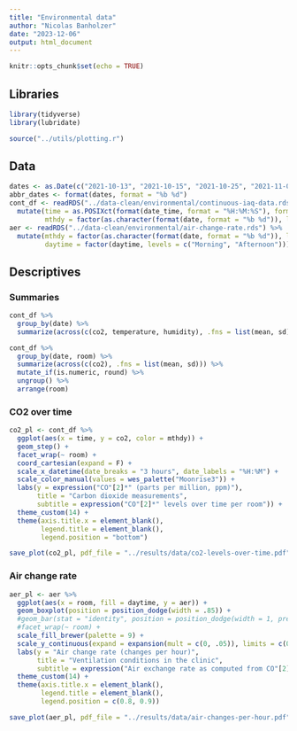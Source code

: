 ```yaml
---
title: "Environmental data"
author: "Nicolas Banholzer"
date: "2023-12-06"
output: html_document
---
```


```r
knitr::opts_chunk$set(echo = TRUE)
```

## Libraries

```r
library(tidyverse)
library(lubridate)

source("../utils/plotting.r")
```


## Data

```r
dates <- as.Date(c("2021-10-13", "2021-10-15", "2021-10-25", "2021-11-04", "2021-11-05"))
abbr_dates <- format(dates, format = "%b %d")
cont_df <- readRDS("../data-clean/environmental/continuous-iaq-data.rds") %>%
  mutate(time = as.POSIXct(format(date_time, format = "%H:%M:%S"), format = "%H:%M:%S"),
         mthdy = factor(as.character(format(date, format = "%b %d")), levels = abbr_dates))
aer <- readRDS("../data-clean/environmental/air-change-rate.rds") %>%
  mutate(mthdy = factor(as.character(format(date, format = "%b %d")), levels = abbr_dates),
         daytime = factor(daytime, levels = c("Morning", "Afternoon")))
```


## Descriptives

### Summaries

```r
cont_df %>%
  group_by(date) %>%
  summarize(across(c(co2, temperature, humidity), .fns = list(mean, sd)))

cont_df %>%
  group_by(date, room) %>%
  summarize(across(c(co2), .fns = list(mean, sd))) %>%
  mutate_if(is.numeric, round) %>%
  ungroup() %>%
  arrange(room)
```

### CO2 over time

```r
co2_pl <- cont_df %>%
  ggplot(aes(x = time, y = co2, color = mthdy)) +
  geom_step() +
  facet_wrap(~ room) +
  coord_cartesian(expand = F) +
  scale_x_datetime(date_breaks = "3 hours", date_labels = "%H:%M") +
  scale_color_manual(values = wes_palette("Moonrise3")) +
  labs(y = expression("CO"[2]*" (parts per million, ppm)"),
       title = "Carbon dioxide measurements",
       subtitle = expression("CO"[2]*" levels over time per room")) +
  theme_custom(14) +
  theme(axis.title.x = element_blank(),
        legend.title = element_blank(),
        legend.position = "bottom")

save_plot(co2_pl, pdf_file = "../results/data/co2-levels-over-time.pdf", w = 18, h = 12)
```


### Air change rate

```r
aer_pl <- aer %>%
  ggplot(aes(x = room, fill = daytime, y = aer)) +
  geom_boxplot(position = position_dodge(width = .85)) +
  #geom_bar(stat = "identity", position = position_dodge(width = 1, preserve = "single"), width = .66) +
  #facet_wrap(~ room) +
  scale_fill_brewer(palette = 9) +
  scale_y_continuous(expand = expansion(mult = c(0, .05)), limits = c(0, NA)) +
  labs(y = "Air change rate (changes per hour)",
       title = "Ventilation conditions in the clinic",
       subtitle = expression("Air exchange rate as computed from CO"[2])) +
  theme_custom(14) +
  theme(axis.title.x = element_blank(),
        legend.title = element_blank(),
        legend.position = c(0.8, 0.9))

save_plot(aer_pl, pdf_file = "../results/data/air-changes-per-hour.pdf", w = 11, h = 12)
```

